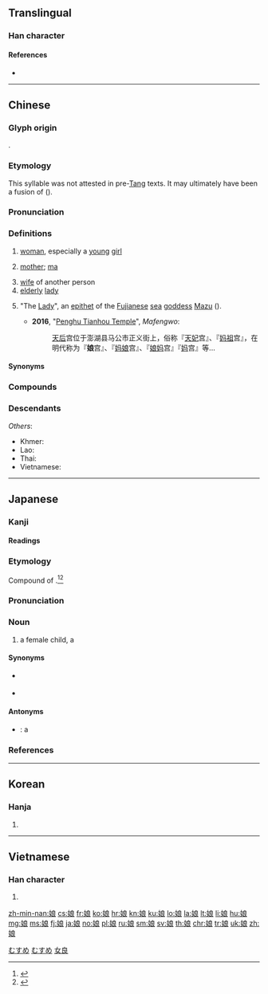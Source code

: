 {{character info/new}}
{{also|孃|嬢}}
==Translingual==
{{stroke order|strokes=10}}

===Han character===
{{Han char|rn=38|rad=女|as=07|sn=10|four=43432|canj=VIAV|ids=⿰女良}}

====References====
* {{Han ref|kx=0262.160|dkj=06304|dj=0529.060|hdz=21054.050|uh=5A18|ud=23064|bh=AE51|bd=44625}}

----

==Chinese==
{{zh-forms|t2=孃|note={{lang|zh|孃}}: “mother”}}

===Glyph origin===
{{Han etym}}
{{Han compound|女|良|ls=psc|c1=s|c2=p}}.

===Etymology===
This syllable was not attested in pre-[[Tang]] texts. It may ultimately have been a fusion of {{ltc-l|女郎|lady|id=1,1}} ({{zh-ref|Coblin, 1994: 389}}).

===Pronunciation===
{{zh-pron
|m=niáng
|c=noeng4
|h=pfs=ngiòng
|md=niòng
|mn=qz,xm:liông/zz:liâng/qz,tw,xm:niû/zz:niô͘/qz,tw,xm:niâ
|mn_note=liông/liâng - literary; niû/niô͘/niâ - vernacular
|mn_note=liông - literary
|w=3nyian
|mc=y
|oc=y
|cat=n,pn
}}

===Definitions===
{{zh-hanzi}}

# [[woman]], especially a [[young]] [[girl]]
#: {{zh-x|姑娘{niang}|girl}}
# {{lb|zh|colloquial}} [[mother]]; [[ma]]
# [[wife]] of another person
# [[elderly]] [[lady]]
# {{lb|zh|religion}} "The [[lady|Lady]]", an [[epithet]] of the [[Fujian]]ese [[sea]] [[goddess]] [[Mazu]] ({{zh-l|媽祖|tr=-}}).
#* '''2016''', "[https://www.mafengwo.cn/poi/6367504.html Penghu Tianhou Temple]", ''Mafengwo'':
#*: [[天后]]宫位于澎湖县马公市正义街上，俗称『[[天妃]]宫』、『[[妈祖]]宫』，在明代称为『'''娘'''宫』、『[[妈娘]]宫』、『[[娘妈]]宫』『[[妈]]宫』等...

====Synonyms====
{{zh-dial|媽媽}}
{{zh-dial|媽媽-2}}

===Compounds===
{{zh-der|娘家|娘舅|娘老子|娘娘|娘親|娘兒|娘兒們|娘胎|娘姨|娘子|娘子軍|小姑娘|些娘大|婆娘子|姨娘|女娘|伴娘|夜度娘|伯娘|三娘教子|偷婆娘|乾娘|嬸娘|再長爹娘|回娘家|半老徐娘|兩娘女|堂分姑娘|娘母子|二娘|後娘|出自娘胎|嬌娘|娘的|大娘子|廚娘|夫娘|師娘|娘子關|出娘胎|徐娘半老|大姑娘|小娘子|小娘|娘娘腔|婆娘|娘婆|姑娘氣|姑娘家|姑娘兒|姑娘|奶娘|大腳婆娘|七娘媽|徐娘|大娘|可喜娘|可憎娘|公孫大娘|丁娘十索|二娘子|喜娘|丈母娘|末娘|白娘子|掃晴娘|梅花小娘|泰國新娘|月宮娘娘|新娘花|波娘|新娘|灰姑娘|歹婆娘|泰山娘娘|新娘子|爺娘|爹娘|李三娘|百花娘子|秋娘|看麥娘|祭東施娘|晚娘|新嫁娘|王母娘娘|爺飯娘羹|爺羹娘飯|漁娘|晚娘面孔|正頭娘子|痘疹娘娘|新娘車|老娘兒|花魁娘子|豆娘子|蕭娘|註生娘娘|豆姑娘|麼娘|親娘|鐵娘子|阿娘|老娘|韋娘|紅娘|針線娘|駕娘|重生爺娘|養婆娘|養娘|老大娘|離娘飯|老板娘|陳三五娘|馬頭娘|老婆娘|趙五娘|酒娘子|管家娘子|豆娘|紡織娘|美嬌娘|織布娘|紅姑娘|花娘|老闆娘|老姑娘|細娘|娘媽|媽娘}}

===Descendants===
{{CJKV||じょう|s=嬢|낭|nương}}
''Others'':
* Khmer: {{l|km|នាង||young woman; girl}}
* Lao: {{l|lo|ນາງ||woman; girl; lady; Mrs.}}
* Thai: {{l|th|นาง||woman; wife; female lover}}
* Vietnamese: {{l|vi|nàng||lady; young woman; she}}

{{zh-cat|Family}}

----

==Japanese==

===Kanji===
{{ja-kanji|grade=c|rs=女07}}

====Readings====
{{ja-readings
|goon=[[にょう]] (nyō), {{qualifier|historical}} [[にやう]] (nyau)
|kanon=[[じょう]] (jō), {{qualifier|historical}} [[ぢやう]] (jau)
|toon=[[にゃん]] (nyan)
|kun=[[むすめ]] (musume)
}}

===Etymology===
{{ja-kanjitab|yomi=k|むすめ}}
Compound of {{compound|lang=ja|sort=むすめ|生す|tr1=musu|t1=to beget|女|tr2=me|t2=female}}.<ref name="KDJ">{{R:Kokugo Dai Jiten}}</ref><ref name="DJR">{{R:Daijirin}}</ref>

===Pronunciation===
{{ja-pron|yomi=kun|むすめ|acc=3|acc_ref=NHK,DJR}}

===Noun===
{{ja-noun|むすめ}}

# {{lb|ja|humble|sort=むすめ}} a female child, a {{l|en|daughter}}

====Synonyms====
* {{ja-r|娘さん|むすめ-さん}} {{qualifier|honorific}}
* {{ja-r|お嬢さん|おじょうさん}} {{qualifier|honorific}}

====Antonyms====
* {{ja-r|息子|むすこ}}: a {{l|en|son}}

===References===
<references />

[[Category:ja:Family|むすめ]]
[[Category:Japanese basic words|むすめ]]

----

==Korean==

===Hanja===
{{ko-hanja|hangeul=낭}}

# {{defn|lang=ko|sort=女07}}

[[Category:CJKV simplified characters which already existed as traditional characters|女良]]

----

==Vietnamese==

===Han character===
{{vi-hantu|[[nương]], [[nàng]], [[nường]]|rs=女07}}

# {{defn|lang=vi|sort=女07}}

[[zh-min-nan:娘]]
[[cs:娘]]
[[fr:娘]]
[[ko:娘]]
[[hr:娘]]
[[kn:娘]]
[[ku:娘]]
[[lo:娘]]
[[la:娘]]
[[lt:娘]]
[[li:娘]]
[[hu:娘]]
[[mg:娘]]
[[ms:娘]]
[[fj:娘]]
[[ja:娘]]
[[no:娘]]
[[pl:娘]]
[[ru:娘]]
[[sm:娘]]
[[sv:娘]]
[[th:娘]]
[[chr:娘]]
[[tr:娘]]
[[uk:娘]]
[[zh:娘]]